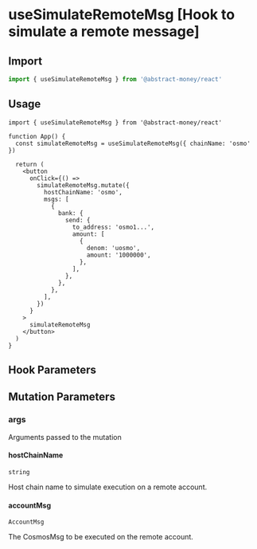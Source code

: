 
# useSimulateRemoteMsg [Hook to simulate a remote message]

## Import

```ts twoslash 
import { useSimulateRemoteMsg } from '@abstract-money/react'
```

## Usage

```tsx twoslash [index.tsx]
import { useSimulateRemoteMsg } from '@abstract-money/react'

function App() {
  const simulateRemoteMsg = useSimulateRemoteMsg({ chainName: 'osmo' })

  return (
    <button
      onClick={() =>
        simulateRemoteMsg.mutate({
          hostChainName: 'osmo',
          msgs: [
            {
              bank: {
                send: {
                  to_address: 'osmo1...',
                  amount: [
                    {
                      denom: 'uosmo',
                      amount: '1000000',
                    },
                  ],
                },
              },
            },
          ],
        })
      }
    >
      simulateRemoteMsg
    </button>
  )
}
```

## Hook Parameters
<ParameterCommonSnippet/>
<ParameterMutationSnippet />

## Mutation Parameters

### args
Arguments passed to the mutation

#### hostChainName
`string`

Host chain name to simulate execution on a remote account.

#### accountMsg
`AccountMsg`

The CosmosMsg to be executed on the remote account. 


